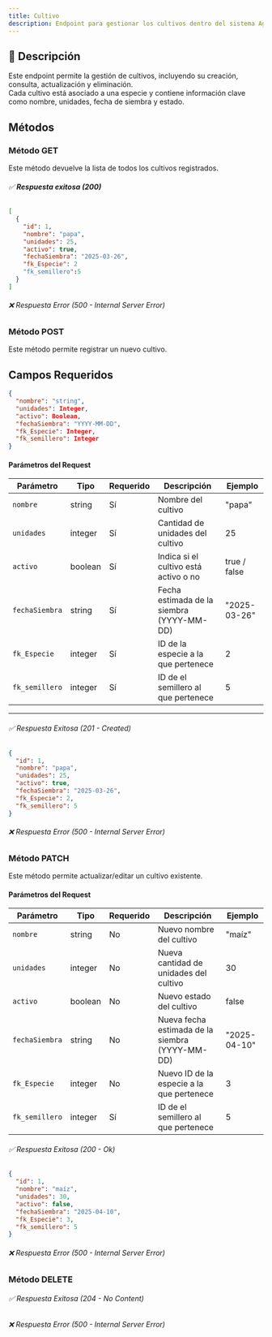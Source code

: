 ```yaml
---
title: Cultivo
description: Endpoint para gestionar los cultivos dentro del sistema AgroSoft.
---
```



## 🔹 **Descripción**
Este endpoint permite la gestión de cultivos, incluyendo su creación, consulta, actualización y eliminación.  
Cada cultivo está asociado a una especie y contiene información clave como nombre, unidades, fecha de siembra y estado.

## Métodos

### Método GET

<ApiBaseBanner 
  method="GET" 
  path="/cultivos/" 
  baseUrl="http://127.0.0.1:8000"
/> 
Este método devuelve la lista de todos los cultivos registrados.  
###### ✅ **Respuesta exitosa (200)**
```json
[
  {
    "id": 1,
    "nombre": "papa",
    "unidades": 25,
    "activo": true,
    "fechaSiembra": "2025-03-26",
    "fk_Especie": 2
    "fk_semillero":5
  }
]
```
###### ❌ Respuesta Error (500 - Internal Server Error)

### Método POST

<ApiBaseBanner 
  method="POST" 
  path="/cultivos/" 
  baseUrl="http://127.0.0.1:8000"
/>
Este método permite registrar un nuevo cultivo.

## **Campos Requeridos**
```json
{
  "nombre": "string",
  "unidades": Integer,
  "activo": Boolean,
  "fechaSiembra": "YYYY-MM-DD",
  "fk_Especie": Integer,
  "fk_semillero": Integer
}
```
#### **Parámetros del Request**

| Parámetro        | Tipo     | Requerido | Descripción                                    | Ejemplo         |
|------------------|----------|-----------|------------------------------------------------|-----------------|
| `nombre`        | string   | Sí       | Nombre del cultivo                            | "papa"         |
| `unidades`      | integer  | Sí       | Cantidad de unidades del cultivo              | 25              |
| `activo`        | boolean  | Sí       | Indica si el cultivo está activo o no         | true / false    |
| `fechaSiembra`  | string   | Sí       | Fecha estimada de la siembra (YYYY-MM-DD)     | "2025-03-26"   |
| `fk_Especie`    | integer  | Sí       | ID de la especie a la que pertenece           | 2               |
| `fk_semillero`    | integer  | Sí       | ID de el semillero al que pertenece           | 5              |

---

###### ✅ Respuesta Exitosa (201 - Created)
```json
{
  "id": 1,
  "nombre": "papa",
  "unidades": 25,
  "activo": true,
  "fechaSiembra": "2025-03-26",
  "fk_Especie": 2,
  "fk_semillero": 5
}
```
###### ❌ Respuesta Error (500 - Internal Server Error)

### Método PATCH

<ApiBaseBanner 
  method="PATCH" 
  path="/cultivos/{id}/" 
  baseUrl="http://127.0.0.1:8000"
/>

Este método permite actualizar/editar un cultivo existente.
#### **Parámetros del Request**
| Parámetro        | Tipo     | Requerido | Descripción                                    | Ejemplo         |
|------------------|----------|-----------|------------------------------------------------|-----------------|
| `nombre`        | string   | No       | Nuevo nombre del cultivo                      | "maíz"         |
| `unidades`      | integer  | No       | Nueva cantidad de unidades del cultivo        | 30              |
| `activo`        | boolean  | No       | Nuevo estado del cultivo                      | false           |
| `fechaSiembra`  | string   | No       | Nueva fecha estimada de la siembra (YYYY-MM-DD) | "2025-04-10"   |
| `fk_Especie`    | integer  | No       | Nuevo ID de la especie a la que pertenece     | 3               |
| `fk_semillero`    | integer  | Sí       | ID de el semillero al que pertenece           | 5              |

###### ✅ Respuesta Exitosa (200 - Ok)
```json
{
  "id": 1,
  "nombre": "maíz",
  "unidades": 30,
  "activo": false,
  "fechaSiembra": "2025-04-10",
  "fk_Especie": 3,
  "fk_semillero": 5
}
```
###### ❌ Respuesta Error (500 - Internal Server Error)

### Método DELETE
<ApiBaseBanner 
  method="DELETE" 
  path="/cultivos/{id}/" 
  baseUrl="http://127.0.0.1:8000"
/>
###### ✅ Respuesta Exitosa (204 - No Content)
###### ❌ Respuesta Error (500 - Internal Server Error)